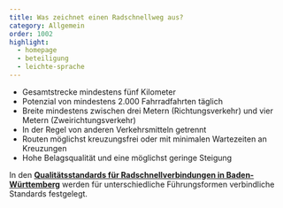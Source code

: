```yaml
---
title: Was zeichnet einen Radschnellweg aus?
category: Allgemein
order: 1002
highlight:
  - homepage
  - beteiligung
  - leichte-sprache
---
```

* Gesamtstrecke mindestens fünf Kilometer
* Potenzial von mindestens 2.000 Fahrradfahrten täglich
* Breite mindestens zwischen drei Metern (Richtungsverkehr) und vier Metern (Zweirichtungsverkehr)
* In der Regel von anderen Verkehrsmitteln getrennt
* Routen möglichst kreuzungsfrei oder mit minimalen Wartezeiten an Kreuzungen
* Hohe Belagsqualität und eine möglichst geringe Steigung

In den [**Qualitätsstandards für Radschnellverbindungen in Baden-Württemberg**](https://www.aktivmobil-bw.de/radverkehr/radschnellverbindungen/qualitaetsstandards-und-musterloesungen/) werden für unterschiedliche Führungsformen verbindliche Standards festgelegt.

